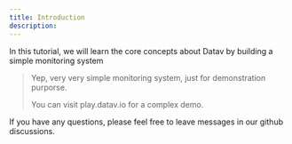 ```yaml
---
title: Introduction 
description: 
---
```



In this tutorial, we will learn the core concepts about Datav by building a simple monitoring system 

> Yep, very very simple monitoring system, just for demonstration purporse.
>
> You can visit <NextLink href={config.play_addr}>play.datav.io</NextLink> for a complex demo.

If you have any questions, please feel free to leave messages in our <NextLink href={config.community_addr}>github discussions</NextLink>.